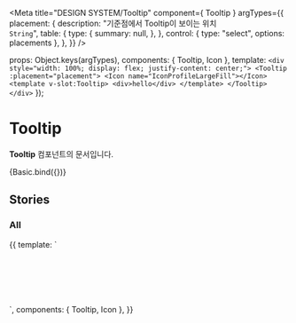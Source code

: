 
<Meta
  title="DESIGN SYSTEM/Tooltip"
  component={ Tooltip }
  argTypes={{
    placement: {
      description: "기준점에서 Tooltip이 보이는 위치<br/>`String`",
      table: {
        type: {
          summary: null,
        },
      },
      control: {
        type: "select",
        options: placements
      },
    },
  }}
/>

  props: Object.keys(argTypes),
  components: { Tooltip, Icon },
  template: `<div style="width: 100%; display: flex; justify-content: center;">
                <Tooltip :placement="placement">
   			        <Icon name="IconProfileLargeFill"></Icon>
   			            <template v-slot:Tooltip>
   				            <div>hello</div>
   			            </template>
   			    </Tooltip>
   			 </div>`
});

# Tooltip

**Tooltip** 컴포넌트의 문서입니다.

<Story name="Basic" height="100px">
  {Basic.bind({})}
</Story>

<ArgsTable story="Basic" />

## Stories
### All

<Canvas>
    <Story name="All" height="100px">
        {{
            template: `
                <div style="width: 100%; height: 100px; display: flex; justify-content: space-around; align-items: center">
                    <Tooltip placement="bottom-right">
                        <Icon name="IconProfileLargeFill"></Icon>
                            <template v-slot:popover>
                                <div>bottom-right</div>
                            </template>
                    </Tooltip>
                    <Tooltip placement="bottom">
                        <Icon name="IconProfileLargeFill"></Icon>
                            <template v-slot:popover>
                                <div>bottom</div>
                            </template>
                    </Tooltip>
                    <Tooltip placement="bottom-left">
                        <Icon name="IconProfileLargeFill"></Icon>
                            <template v-slot:popover>
                                <div>bottom-left</div>
                            </template>
                    </Tooltip>
                 </div>
        `,
          components: { Tooltip, Icon },
        }}
    </Story>
</Canvas>

